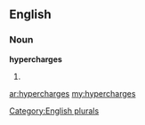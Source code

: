 ==English==

===Noun===
'''hypercharges'''

# {{plural of|[[hypercharge]]}}

[[Category:English plurals]]

[[ar:hypercharges]]
[[my:hypercharges]]